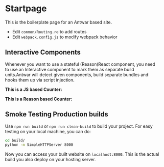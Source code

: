 
# Startpage

This is the boilerplate page for an Antwar based site.

- Edit `common/Routing.re` to add routes
- Edit `webpack.config.js` to modify webpack behavior

## Interactive Components

Whenever you want to use a stateful (Reason)React component, you need to use an
Interactive component to mark them as separate build units.Antwar will detect
given components, build separate bundles and hooks them up via script injection.

**This is a JS based Counter:**

<Interactive id="components/Counter.js" component={Counter} count={5} />

**This is a Reason based Counter:**
<Interactive id="components/ReCounter.gen.js" component={ReCounter} count={0} />

## Smoke Testing Production builds

Use `npm run build` or `npm run clean-build` to build your project. For easy
testing on your local machine, you can do:

```sh
cd build/
python -m SimpleHTTPServer 8000
```

Now you can access your built website on `localhost:8000`. This is the
actual build you also deploy on your hosting server.
